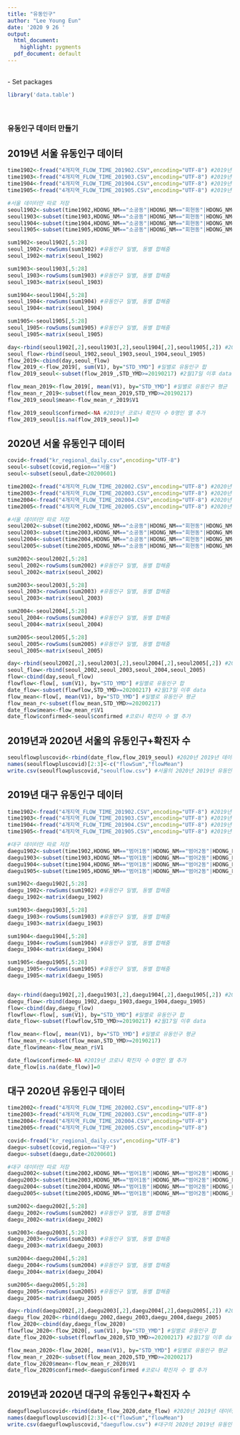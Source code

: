 ```yaml
---
title: "유동인구"
author: "Lee Young Eun"
date: '2020 9 26 '
output: 
  html_document:
    highlight: pygments
  pdf_document: default
---
```

<br/>
- Set packages
```r
library('data.table')
```
<br/>

### 유동인구 데이터 만들기


## 2019년 서울 유동인구 데이터

```r
time1902<-fread("4개지역_FLOW_TIME_201902.CSV",encoding="UTF-8") #2019년 2월 유동인구
time1903<-fread("4개지역_FLOW_TIME_201903.CSV",encoding="UTF-8") #2019년 3월 유동인구
time1904<-fread("4개지역_FLOW_TIME_201904.CSV",encoding="UTF-8") #2019년 4월 유동인구
time1905<-fread("4개지역_FLOW_TIME_201905.CSV",encoding="UTF-8") #2019년 5월 유동인구

#서울 데이터만 따로 저장
seoul1902<-subset(time1902,HDONG_NM=="소공동"|HDONG_NM=="회현동"|HDONG_NM=="명동"|HDONG_NM=="필동"|HDONG_NM=="장충동"|HDONG_NM=="광희동"|HDONG_NM=="을지로동"|HDONG_NM=="신당동"|HDONG_NM=="다산동"|HDONG_NM=="약수동"|HDONG_NM=="청구동"|HDONG_NM=="신당5동"|HDONG_NM=="동화동"|HDONG_NM=="황학동"|HDONG_NM=="중림동"|HDONG_NM=="월계1동"|HDONG_NM=="월계2동"|HDONG_NM=="월계3동"|HDONG_NM=="공릉1동"|HDONG_NM=="공릉2동"|HDONG_NM=="하계1동"|HDONG_NM=="하계2동"|HDONG_NM=="월계1동"|HDONG_NM=="중계본동"|HDONG_NM=="중계1동"|HDONG_NM=="중계4동"|HDONG_NM=="중계2.3동"|HDONG_NM=="중계4동"|HDONG_NM=="상계1동"|HDONG_NM=="상계2동"|HDONG_NM=="상계3.4동"|HDONG_NM=="상계5동"|HDONG_NM=="상계6.7동"|HDONG_NM=="상계8동"|HDONG_NM=="상계9동"|HDONG_NM=="상계10동")
seoul1903<-subset(time1903,HDONG_NM=="소공동"|HDONG_NM=="회현동"|HDONG_NM=="명동"|HDONG_NM=="필동"|HDONG_NM=="장충동"|HDONG_NM=="광희동"|HDONG_NM=="을지로동"|HDONG_NM=="신당동"|HDONG_NM=="다산동"|HDONG_NM=="약수동"|HDONG_NM=="청구동"|HDONG_NM=="신당5동"|HDONG_NM=="동화동"|HDONG_NM=="황학동"|HDONG_NM=="중림동"|HDONG_NM=="월계1동"|HDONG_NM=="월계2동"|HDONG_NM=="월계3동"|HDONG_NM=="공릉1동"|HDONG_NM=="공릉2동"|HDONG_NM=="하계1동"|HDONG_NM=="하계2동"|HDONG_NM=="월계1동"|HDONG_NM=="중계본동"|HDONG_NM=="중계1동"|HDONG_NM=="중계4동"|HDONG_NM=="중계2.3동"|HDONG_NM=="중계4동"|HDONG_NM=="상계1동"|HDONG_NM=="상계2동"|HDONG_NM=="상계3.4동"|HDONG_NM=="상계5동"|HDONG_NM=="상계6.7동"|HDONG_NM=="상계8동"|HDONG_NM=="상계9동"|HDONG_NM=="상계10동")
seoul1904<-subset(time1904,HDONG_NM=="소공동"|HDONG_NM=="회현동"|HDONG_NM=="명동"|HDONG_NM=="필동"|HDONG_NM=="장충동"|HDONG_NM=="광희동"|HDONG_NM=="을지로동"|HDONG_NM=="신당동"|HDONG_NM=="다산동"|HDONG_NM=="약수동"|HDONG_NM=="청구동"|HDONG_NM=="신당5동"|HDONG_NM=="동화동"|HDONG_NM=="황학동"|HDONG_NM=="중림동"|HDONG_NM=="월계1동"|HDONG_NM=="월계2동"|HDONG_NM=="월계3동"|HDONG_NM=="공릉1동"|HDONG_NM=="공릉2동"|HDONG_NM=="하계1동"|HDONG_NM=="하계2동"|HDONG_NM=="월계1동"|HDONG_NM=="중계본동"|HDONG_NM=="중계1동"|HDONG_NM=="중계4동"|HDONG_NM=="중계2.3동"|HDONG_NM=="중계4동"|HDONG_NM=="상계1동"|HDONG_NM=="상계2동"|HDONG_NM=="상계3.4동"|HDONG_NM=="상계5동"|HDONG_NM=="상계6.7동"|HDONG_NM=="상계8동"|HDONG_NM=="상계9동"|HDONG_NM=="상계10동")
seoul1905<-subset(time1905,HDONG_NM=="소공동"|HDONG_NM=="회현동"|HDONG_NM=="명동"|HDONG_NM=="필동"|HDONG_NM=="장충동"|HDONG_NM=="광희동"|HDONG_NM=="을지로동"|HDONG_NM=="신당동"|HDONG_NM=="다산동"|HDONG_NM=="약수동"|HDONG_NM=="청구동"|HDONG_NM=="신당5동"|HDONG_NM=="동화동"|HDONG_NM=="황학동"|HDONG_NM=="중림동"|HDONG_NM=="월계1동"|HDONG_NM=="월계2동"|HDONG_NM=="월계3동"|HDONG_NM=="공릉1동"|HDONG_NM=="공릉2동"|HDONG_NM=="하계1동"|HDONG_NM=="하계2동"|HDONG_NM=="월계1동"|HDONG_NM=="중계본동"|HDONG_NM=="중계1동"|HDONG_NM=="중계4동"|HDONG_NM=="중계2.3동"|HDONG_NM=="중계4동"|HDONG_NM=="상계1동"|HDONG_NM=="상계2동"|HDONG_NM=="상계3.4동"|HDONG_NM=="상계5동"|HDONG_NM=="상계6.7동"|HDONG_NM=="상계8동"|HDONG_NM=="상계9동"|HDONG_NM=="상계10동")

sum1902<-seoul1902[,5:28]
seoul_1902<-rowSums(sum1902) #유동인구 일별, 동별 합해줌
seoul_1902<-matrix(seoul_1902)

sum1903<-seoul1903[,5:28]
seoul_1903<-rowSums(sum1903) #유동인구 일별, 동별 합해줌
seoul_1903<-matrix(seoul_1903)

sum1904<-seoul1904[,5:28]
seoul_1904<-rowSums(sum1904) #유동인구 일별, 동별 합해줌
seoul_1904<-matrix(seoul_1904)

sum1905<-seoul1905[,5:28]
seoul_1905<-rowSums(sum1905) #유동인구 일별, 동별 합해줌
seoul_1905<-matrix(seoul_1905)

day<-rbind(seoul1902[,2],seoul1903[,2],seoul1904[,2],seoul1905[,2]) #2019년 2~5월 날짜
seoul_flow<-rbind(seoul_1902,seoul_1903,seoul_1904,seoul_1905)
flow_2019<-cbind(day,seoul_flow)
flow_2019_<-flow_2019[, sum(V1), by="STD_YMD"] #일별로 유동인구 합
flow_2019_seoul<-subset(flow_2019_,STD_YMD>=20190217) #2월17일 이후 data

flow_mean_2019<-flow_2019[, mean(V1), by="STD_YMD"] #일별로 유동인구 평균
flow_mean_r_2019<-subset(flow_mean_2019,STD_YMD>=20190217)
flow_2019_seoul$mean<-flow_mean_r_2019$V1

flow_2019_seoul$confirmed<-NA #2019년 코로나 확진자 수 0명인 열 추가
flow_2019_seoul[is.na(flow_2019_seoul)]=0
```

## 2020년 서울 유동인구 데이터

```r

covid<-fread("kr_regional_daily.csv",encoding="UTF-8")
seoul<-subset(covid,region=="서울")
seoul<-subset(seoul,date<20200601)

time2002<-fread("4개지역_FLOW_TIME_202002.CSV",encoding="UTF-8") #2020년 2월 유동인구
time2003<-fread("4개지역_FLOW_TIME_202003.CSV",encoding="UTF-8") #2020년 3월 유동인구
time2004<-fread("4개지역_FLOW_TIME_202004.CSV",encoding="UTF-8") #2020년 4월 유동인구
time2005<-fread("4개지역_FLOW_TIME_202005.CSV",encoding="UTF-8") #2020년 5월 유동인구

#서울 데이터만 따로 저장
seoul2002<-subset(time2002,HDONG_NM=="소공동"|HDONG_NM=="회현동"|HDONG_NM=="명동"|HDONG_NM=="필동"|HDONG_NM=="장충동"|HDONG_NM=="광희동"|HDONG_NM=="을지로동"|HDONG_NM=="신당동"|HDONG_NM=="다산동"|HDONG_NM=="약수동"|HDONG_NM=="청구동"|HDONG_NM=="신당5동"|HDONG_NM=="동화동"|HDONG_NM=="황학동"|HDONG_NM=="중림동"|HDONG_NM=="월계1동"|HDONG_NM=="월계2동"|HDONG_NM=="월계3동"|HDONG_NM=="공릉1동"|HDONG_NM=="공릉2동"|HDONG_NM=="하계1동"|HDONG_NM=="하계2동"|HDONG_NM=="월계1동"|HDONG_NM=="중계본동"|HDONG_NM=="중계1동"|HDONG_NM=="중계4동"|HDONG_NM=="중계2.3동"|HDONG_NM=="중계4동"|HDONG_NM=="상계1동"|HDONG_NM=="상계2동"|HDONG_NM=="상계3.4동"|HDONG_NM=="상계5동"|HDONG_NM=="상계6.7동"|HDONG_NM=="상계8동"|HDONG_NM=="상계9동"|HDONG_NM=="상계10동")
seoul2003<-subset(time2003,HDONG_NM=="소공동"|HDONG_NM=="회현동"|HDONG_NM=="명동"|HDONG_NM=="필동"|HDONG_NM=="장충동"|HDONG_NM=="광희동"|HDONG_NM=="을지로동"|HDONG_NM=="신당동"|HDONG_NM=="다산동"|HDONG_NM=="약수동"|HDONG_NM=="청구동"|HDONG_NM=="신당5동"|HDONG_NM=="동화동"|HDONG_NM=="황학동"|HDONG_NM=="중림동"|HDONG_NM=="월계1동"|HDONG_NM=="월계2동"|HDONG_NM=="월계3동"|HDONG_NM=="공릉1동"|HDONG_NM=="공릉2동"|HDONG_NM=="하계1동"|HDONG_NM=="하계2동"|HDONG_NM=="월계1동"|HDONG_NM=="중계본동"|HDONG_NM=="중계1동"|HDONG_NM=="중계4동"|HDONG_NM=="중계2.3동"|HDONG_NM=="중계4동"|HDONG_NM=="상계1동"|HDONG_NM=="상계2동"|HDONG_NM=="상계3.4동"|HDONG_NM=="상계5동"|HDONG_NM=="상계6.7동"|HDONG_NM=="상계8동"|HDONG_NM=="상계9동"|HDONG_NM=="상계10동")
seoul2004<-subset(time2004,HDONG_NM=="소공동"|HDONG_NM=="회현동"|HDONG_NM=="명동"|HDONG_NM=="필동"|HDONG_NM=="장충동"|HDONG_NM=="광희동"|HDONG_NM=="을지로동"|HDONG_NM=="신당동"|HDONG_NM=="다산동"|HDONG_NM=="약수동"|HDONG_NM=="청구동"|HDONG_NM=="신당5동"|HDONG_NM=="동화동"|HDONG_NM=="황학동"|HDONG_NM=="중림동"|HDONG_NM=="월계1동"|HDONG_NM=="월계2동"|HDONG_NM=="월계3동"|HDONG_NM=="공릉1동"|HDONG_NM=="공릉2동"|HDONG_NM=="하계1동"|HDONG_NM=="하계2동"|HDONG_NM=="월계1동"|HDONG_NM=="중계본동"|HDONG_NM=="중계1동"|HDONG_NM=="중계4동"|HDONG_NM=="중계2.3동"|HDONG_NM=="중계4동"|HDONG_NM=="상계1동"|HDONG_NM=="상계2동"|HDONG_NM=="상계3.4동"|HDONG_NM=="상계5동"|HDONG_NM=="상계6.7동"|HDONG_NM=="상계8동"|HDONG_NM=="상계9동"|HDONG_NM=="상계10동")
seoul2005<-subset(time2005,HDONG_NM=="소공동"|HDONG_NM=="회현동"|HDONG_NM=="명동"|HDONG_NM=="필동"|HDONG_NM=="장충동"|HDONG_NM=="광희동"|HDONG_NM=="을지로동"|HDONG_NM=="신당동"|HDONG_NM=="다산동"|HDONG_NM=="약수동"|HDONG_NM=="청구동"|HDONG_NM=="신당5동"|HDONG_NM=="동화동"|HDONG_NM=="황학동"|HDONG_NM=="중림동"|HDONG_NM=="월계1동"|HDONG_NM=="월계2동"|HDONG_NM=="월계3동"|HDONG_NM=="공릉1동"|HDONG_NM=="공릉2동"|HDONG_NM=="하계1동"|HDONG_NM=="하계2동"|HDONG_NM=="월계1동"|HDONG_NM=="중계본동"|HDONG_NM=="중계1동"|HDONG_NM=="중계4동"|HDONG_NM=="중계2.3동"|HDONG_NM=="중계4동"|HDONG_NM=="상계1동"|HDONG_NM=="상계2동"|HDONG_NM=="상계3.4동"|HDONG_NM=="상계5동"|HDONG_NM=="상계6.7동"|HDONG_NM=="상계8동"|HDONG_NM=="상계9동"|HDONG_NM=="상계10동")

sum2002<-seoul2002[,5:28]
seoul_2002<-rowSums(sum2002) #유동인구 일별, 동별 합해줌
seoul_2002<-matrix(seoul_2002)

sum2003<-seoul2003[,5:28]
seoul_2003<-rowSums(sum2003) #유동인구 일별, 동별 합해줌
seoul_2003<-matrix(seoul_2003)

sum2004<-seoul2004[,5:28]
seoul_2004<-rowSums(sum2004) #유동인구 일별, 동별 합해줌
seoul_2004<-matrix(seoul_2004)

sum2005<-seoul2005[,5:28]
seoul_2005<-rowSums(sum2005) #유동인구 일별, 동별 합해줌
seoul_2005<-matrix(seoul_2005)

day<-rbind(seoul2002[,2],seoul2003[,2],seoul2004[,2],seoul2005[,2]) #2020년 2~5월 날짜
seoul_flow<-rbind(seoul_2002,seoul_2003,seoul_2004,seoul_2005)
flow<-cbind(day,seoul_flow)
flowflow<-flow[, sum(V1), by="STD_YMD"] #일별로 유동인구 합
date_flow<-subset(flowflow,STD_YMD>=20200217) #2월17일 이후 data
flow_mean<-flow[, mean(V1), by="STD_YMD"] #일별로 유동인구 평균
flow_mean_r<-subset(flow_mean,STD_YMD>=20200217)
date_flow$mean<-flow_mean_r$V1
date_flow$confirmed<-seoul$confirmed #코로나 확진자 수 열 추가
```

## 2019년과 2020년 서울의 유동인구+확진자 수

```r
seoulflowpluscovid<-rbind(date_flow,flow_2019_seoul) #2020년 2019년 데이터 합치기
names(seoulflowpluscovid)[2:3]<-c("flowSum","flowMean")
write.csv(seoulflowpluscovid,"seoulflow.csv") #서울의 2020년 2019년 유동인구+확진자수 csv 파일
```

## 2019년 대구 유동인구 데이터

```r

time1902<-fread("4개지역_FLOW_TIME_201902.CSV",encoding="UTF-8") #2019년 2월 유동인구
time1903<-fread("4개지역_FLOW_TIME_201903.CSV",encoding="UTF-8") #2019년 3월 유동인구
time1904<-fread("4개지역_FLOW_TIME_201904.CSV",encoding="UTF-8") #2019년 4월 유동인구
time1905<-fread("4개지역_FLOW_TIME_201905.CSV",encoding="UTF-8") #2019년 5월 유동인구

#대구 데이터만 따로 저장
daegu1902<-subset(time1902,HDONG_NM=="범어1동"|HDONG_NM=="범어2동"|HDONG_NM=="범어3동"|HDONG_NM=="범어4동"|HDONG_NM=="만촌1동"|HDONG_NM=="만촌2동"|HDONG_NM=="만촌3동"|HDONG_NM=="수성1가동"|HDONG_NM=="수성2.3가동"|HDONG_NM=="수성4가동"|HDONG_NM=="황금1동"|HDONG_NM=="황금2동"|HDONG_NM=="중동"|HDONG_NM=="상동"|HDONG_NM=="파동"|HDONG_NM=="두산동"|HDONG_NM=="지산1동"|HDONG_NM=="지산2동"|HDONG_NM=="범물1동"|HDONG_NM=="범물2동"|HDONG_NM=="고산1동"|HDONG_NM=="고산2동"|HDONG_NM=="고산3동"|HDONG_NM=="동인동"|HDONG_NM=="삼덕동"|HDONG_NM=="성내1동"|HDONG_NM=="성내2동"|HDONG_NM=="성내3동"|HDONG_NM=="대신동"|HDONG_NM=="남산1동"|HDONG_NM=="남산2동"|HDONG_NM=="남산3동"|HDONG_NM=="남산4동"|HDONG_NM=="대봉1동"|HDONG_NM=="대봉2동")
daegu1903<-subset(time1903,HDONG_NM=="범어1동"|HDONG_NM=="범어2동"|HDONG_NM=="범어3동"|HDONG_NM=="범어4동"|HDONG_NM=="만촌1동"|HDONG_NM=="만촌2동"|HDONG_NM=="만촌3동"|HDONG_NM=="수성1가동"|HDONG_NM=="수성2.3가동"|HDONG_NM=="수성4가동"|HDONG_NM=="황금1동"|HDONG_NM=="황금2동"|HDONG_NM=="중동"|HDONG_NM=="상동"|HDONG_NM=="파동"|HDONG_NM=="두산동"|HDONG_NM=="지산1동"|HDONG_NM=="지산2동"|HDONG_NM=="범물1동"|HDONG_NM=="범물2동"|HDONG_NM=="고산1동"|HDONG_NM=="고산2동"|HDONG_NM=="고산3동"|HDONG_NM=="동인동"|HDONG_NM=="삼덕동"|HDONG_NM=="성내1동"|HDONG_NM=="성내2동"|HDONG_NM=="성내3동"|HDONG_NM=="대신동"|HDONG_NM=="남산1동"|HDONG_NM=="남산2동"|HDONG_NM=="남산3동"|HDONG_NM=="남산4동"|HDONG_NM=="대봉1동"|HDONG_NM=="대봉2동")
daegu1904<-subset(time1904,HDONG_NM=="범어1동"|HDONG_NM=="범어2동"|HDONG_NM=="범어3동"|HDONG_NM=="범어4동"|HDONG_NM=="만촌1동"|HDONG_NM=="만촌2동"|HDONG_NM=="만촌3동"|HDONG_NM=="수성1가동"|HDONG_NM=="수성2.3가동"|HDONG_NM=="수성4가동"|HDONG_NM=="황금1동"|HDONG_NM=="황금2동"|HDONG_NM=="중동"|HDONG_NM=="상동"|HDONG_NM=="파동"|HDONG_NM=="두산동"|HDONG_NM=="지산1동"|HDONG_NM=="지산2동"|HDONG_NM=="범물1동"|HDONG_NM=="범물2동"|HDONG_NM=="고산1동"|HDONG_NM=="고산2동"|HDONG_NM=="고산3동"|HDONG_NM=="동인동"|HDONG_NM=="삼덕동"|HDONG_NM=="성내1동"|HDONG_NM=="성내2동"|HDONG_NM=="성내3동"|HDONG_NM=="대신동"|HDONG_NM=="남산1동"|HDONG_NM=="남산2동"|HDONG_NM=="남산3동"|HDONG_NM=="남산4동"|HDONG_NM=="대봉1동"|HDONG_NM=="대봉2동")
daegu1905<-subset(time1905,HDONG_NM=="범어1동"|HDONG_NM=="범어2동"|HDONG_NM=="범어3동"|HDONG_NM=="범어4동"|HDONG_NM=="만촌1동"|HDONG_NM=="만촌2동"|HDONG_NM=="만촌3동"|HDONG_NM=="수성1가동"|HDONG_NM=="수성2.3가동"|HDONG_NM=="수성4가동"|HDONG_NM=="황금1동"|HDONG_NM=="황금2동"|HDONG_NM=="중동"|HDONG_NM=="상동"|HDONG_NM=="파동"|HDONG_NM=="두산동"|HDONG_NM=="지산1동"|HDONG_NM=="지산2동"|HDONG_NM=="범물1동"|HDONG_NM=="범물2동"|HDONG_NM=="고산1동"|HDONG_NM=="고산2동"|HDONG_NM=="고산3동"|HDONG_NM=="동인동"|HDONG_NM=="삼덕동"|HDONG_NM=="성내1동"|HDONG_NM=="성내2동"|HDONG_NM=="성내3동"|HDONG_NM=="대신동"|HDONG_NM=="남산1동"|HDONG_NM=="남산2동"|HDONG_NM=="남산3동"|HDONG_NM=="남산4동"|HDONG_NM=="대봉1동"|HDONG_NM=="대봉2동")

sum1902<-daegu1902[,5:28]
daegu_1902<-rowSums(sum1902) #유동인구 일별, 동별 합해줌
daegu_1902<-matrix(daegu_1902)

sum1903<-daegu1903[,5:28]
daegu_1903<-rowSums(sum1903) #유동인구 일별, 동별 합해줌
daegu_1903<-matrix(daegu_1903)

sum1904<-daegu1904[,5:28]
daegu_1904<-rowSums(sum1904) #유동인구 일별, 동별 합해줌
daegu_1904<-matrix(daegu_1904)

sum1905<-daegu1905[,5:28]
daegu_1905<-rowSums(sum1905) #유동인구 일별, 동별 합해줌
daegu_1905<-matrix(daegu_1905)


day<-rbind(daegu1902[,2],daegu1903[,2],daegu1904[,2],daegu1905[,2]) #2019년 2~5월 날짜
daegu_flow<-rbind(daegu_1902,daegu_1903,daegu_1904,daegu_1905)
flow<-cbind(day,daegu_flow)
flowflow<-flow[, sum(V1), by="STD_YMD"] #일별로 유동인구 합
date_flow<-subset(flowflow,STD_YMD>=20190217) #2월17일 이후 data

flow_mean<-flow[, mean(V1), by="STD_YMD"] #일별로 유동인구 평균
flow_mean_r<-subset(flow_mean,STD_YMD>=20190217)
date_flow$mean<-flow_mean_r$V1

date_flow$confirmed<-NA #2019년 코로나 확진자 수 0명인 열 추가
date_flow[is.na(date_flow)]=0
```

## 대구 2020년 유동인구 데이터

```r

time2002<-fread("4개지역_FLOW_TIME_202002.CSV",encoding="UTF-8")
time2003<-fread("4개지역_FLOW_TIME_202003.CSV",encoding="UTF-8")
time2004<-fread("4개지역_FLOW_TIME_202004.CSV",encoding="UTF-8")
time2005<-fread("4개지역_FLOW_TIME_202005.CSV",encoding="UTF-8")

covid<-fread("kr_regional_daily.csv",encoding="UTF-8")
daegu<-subset(covid,region=="대구")
daegu<-subset(daegu,date<20200601)

#대구 데이터만 따로 저장
daegu2002<-subset(time2002,HDONG_NM=="범어1동"|HDONG_NM=="범어2동"|HDONG_NM=="범어3동"|HDONG_NM=="범어4동"|HDONG_NM=="만촌1동"|HDONG_NM=="만촌2동"|HDONG_NM=="만촌3동"|HDONG_NM=="수성1가동"|HDONG_NM=="수성2.3가동"|HDONG_NM=="수성4가동"|HDONG_NM=="황금1동"|HDONG_NM=="황금2동"|HDONG_NM=="중동"|HDONG_NM=="상동"|HDONG_NM=="파동"|HDONG_NM=="두산동"|HDONG_NM=="지산1동"|HDONG_NM=="지산2동"|HDONG_NM=="범물1동"|HDONG_NM=="범물2동"|HDONG_NM=="고산1동"|HDONG_NM=="고산2동"|HDONG_NM=="고산3동"|HDONG_NM=="동인동"|HDONG_NM=="삼덕동"|HDONG_NM=="성내1동"|HDONG_NM=="성내2동"|HDONG_NM=="성내3동"|HDONG_NM=="대신동"|HDONG_NM=="남산1동"|HDONG_NM=="남산2동"|HDONG_NM=="남산3동"|HDONG_NM=="남산4동"|HDONG_NM=="대봉1동"|HDONG_NM=="대봉2동")
daegu2003<-subset(time2003,HDONG_NM=="범어1동"|HDONG_NM=="범어2동"|HDONG_NM=="범어3동"|HDONG_NM=="범어4동"|HDONG_NM=="만촌1동"|HDONG_NM=="만촌2동"|HDONG_NM=="만촌3동"|HDONG_NM=="수성1가동"|HDONG_NM=="수성2.3가동"|HDONG_NM=="수성4가동"|HDONG_NM=="황금1동"|HDONG_NM=="황금2동"|HDONG_NM=="중동"|HDONG_NM=="상동"|HDONG_NM=="파동"|HDONG_NM=="두산동"|HDONG_NM=="지산1동"|HDONG_NM=="지산2동"|HDONG_NM=="범물1동"|HDONG_NM=="범물2동"|HDONG_NM=="고산1동"|HDONG_NM=="고산2동"|HDONG_NM=="고산3동"|HDONG_NM=="동인동"|HDONG_NM=="삼덕동"|HDONG_NM=="성내1동"|HDONG_NM=="성내2동"|HDONG_NM=="성내3동"|HDONG_NM=="대신동"|HDONG_NM=="남산1동"|HDONG_NM=="남산2동"|HDONG_NM=="남산3동"|HDONG_NM=="남산4동"|HDONG_NM=="대봉1동"|HDONG_NM=="대봉2동")
daegu2004<-subset(time2004,HDONG_NM=="범어1동"|HDONG_NM=="범어2동"|HDONG_NM=="범어3동"|HDONG_NM=="범어4동"|HDONG_NM=="만촌1동"|HDONG_NM=="만촌2동"|HDONG_NM=="만촌3동"|HDONG_NM=="수성1가동"|HDONG_NM=="수성2.3가동"|HDONG_NM=="수성4가동"|HDONG_NM=="황금1동"|HDONG_NM=="황금2동"|HDONG_NM=="중동"|HDONG_NM=="상동"|HDONG_NM=="파동"|HDONG_NM=="두산동"|HDONG_NM=="지산1동"|HDONG_NM=="지산2동"|HDONG_NM=="범물1동"|HDONG_NM=="범물2동"|HDONG_NM=="고산1동"|HDONG_NM=="고산2동"|HDONG_NM=="고산3동"|HDONG_NM=="동인동"|HDONG_NM=="삼덕동"|HDONG_NM=="성내1동"|HDONG_NM=="성내2동"|HDONG_NM=="성내3동"|HDONG_NM=="대신동"|HDONG_NM=="남산1동"|HDONG_NM=="남산2동"|HDONG_NM=="남산3동"|HDONG_NM=="남산4동"|HDONG_NM=="대봉1동"|HDONG_NM=="대봉2동")
daegu2005<-subset(time2005,HDONG_NM=="범어1동"|HDONG_NM=="범어2동"|HDONG_NM=="범어3동"|HDONG_NM=="범어4동"|HDONG_NM=="만촌1동"|HDONG_NM=="만촌2동"|HDONG_NM=="만촌3동"|HDONG_NM=="수성1가동"|HDONG_NM=="수성2.3가동"|HDONG_NM=="수성4가동"|HDONG_NM=="황금1동"|HDONG_NM=="황금2동"|HDONG_NM=="중동"|HDONG_NM=="상동"|HDONG_NM=="파동"|HDONG_NM=="두산동"|HDONG_NM=="지산1동"|HDONG_NM=="지산2동"|HDONG_NM=="범물1동"|HDONG_NM=="범물2동"|HDONG_NM=="고산1동"|HDONG_NM=="고산2동"|HDONG_NM=="고산3동"|HDONG_NM=="동인동"|HDONG_NM=="삼덕동"|HDONG_NM=="성내1동"|HDONG_NM=="성내2동"|HDONG_NM=="성내3동"|HDONG_NM=="대신동"|HDONG_NM=="남산1동"|HDONG_NM=="남산2동"|HDONG_NM=="남산3동"|HDONG_NM=="남산4동"|HDONG_NM=="대봉1동"|HDONG_NM=="대봉2동")

sum2002<-daegu2002[,5:28]
daegu_2002<-rowSums(sum2002) #유동인구 일별, 동별 합해줌
daegu_2002<-matrix(daegu_2002)

sum2003<-daegu2003[,5:28]
daegu_2003<-rowSums(sum2003) #유동인구 일별, 동별 합해줌
daegu_2003<-matrix(daegu_2003)

sum2004<-daegu2004[,5:28]
daegu_2004<-rowSums(sum2004) #유동인구 일별, 동별 합해줌
daegu_2004<-matrix(daegu_2004)

sum2005<-daegu2005[,5:28]
daegu_2005<-rowSums(sum2005) #유동인구 일별, 동별 합해줌
daegu_2005<-matrix(daegu_2005)

day<-rbind(daegu2002[,2],daegu2003[,2],daegu2004[,2],daegu2005[,2]) #2020년 2~5월 날짜
daegu_flow_2020<-rbind(daegu_2002,daegu_2003,daegu_2004,daegu_2005)
flow_2020<-cbind(day,daegu_flow_2020)
flowflow_2020<-flow_2020[, sum(V1), by="STD_YMD"] #일별로 유동인구 합
date_flow_2020<-subset(flowflow_2020,STD_YMD>=20200217) #2월17일 이후 data

flow_mean_2020<-flow_2020[, mean(V1), by="STD_YMD"] #일별로 유동인구 평균
flow_mean_r_2020<-subset(flow_mean_2020,STD_YMD>=20200217)
date_flow_2020$mean<-flow_mean_r_2020$V1
date_flow_2020$confirmed<-daegu$confirmed #코로나 확진자 수 열 추가
```

## 2019년과 2020년 대구의 유동인구+확진자 수

```r
daeguflowpluscovid<-rbind(date_flow_2020,date_flow) #2020년 2019년 데이터 합치기
names(daeguflowpluscovid)[2:3]<-c("flowSum","flowMean")
write.csv(daeguflowpluscovid,"daeguflow.csv") #대구의 2020년 2019년 유동인구+확진자수 csv 파일
```
